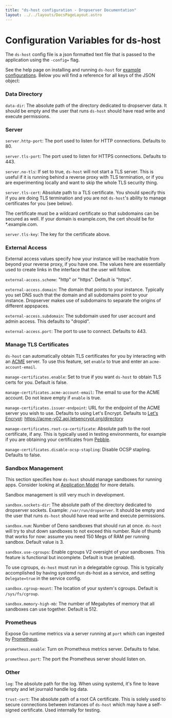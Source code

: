 ```yaml
---
title: "ds-host configuration - Dropserver Documentation"
layout: ../../layouts/DocsPageLayout.astro
---
```



# Configuration Variables for ds-host

<ValidVersion from="0.9.x" to="0.9.x"></ValidVersion>

The `ds-host` config file is a json formatted text file that is passed to the application using the `-config=` flag.

See the help page on installing and running `ds-host` for [example configurations](ds-host). Below you will find a reference for all keys of the JSON object:

### Data Directory

`data-dir`: The absolute path of the directory dedicated to dropserver data. It should be empty and the user that runs `ds-host` should have read write and execute permissions.

### Server

`server.http-port`: The port used to listen for HTTP connections. Defaults to 80.

`server.tls-port`: The port used to listen for HTTPS connections. Defaults to 443.

`server.no-tls`: If set to true, `ds-host` will not start a TLS server. This is useful if it is running behind a reverse proxy with TLS termination, or if you are experimenting locally and want to skip the whole TLS security thing.

`server.tls-cert`: Absolute path to a TLS certificate. You should specify this if you are doing TLS termination and you are not `ds-host`'s ability to manage certificates for you (see below).

<Note>The certificate must be a wildcard certificate so that subdomains can be secured as well. If your domain is example.com, the cert should be for *.example.com.</Note>

`server.tls-key`: The key for the certificate above.

### External Access

External access values specify how your instance will be reachable from beyond your reverse proxy, if you have one. The values here are essentially used to create links in the interface that the user will follow.

`external-access.scheme`: "http" or "https". Default is "https".

`external-access.domain`: The domain that points to your instance. Typically you set DNS such that the domain and all subdomains point to your instance. Dropserver makes use of subdomains to separate the origins of different appspaces.

`external-access.subdomain`: The subdomain used for user account and admin access. This defaults to "dropid".

`external-access.port`: The port to use to connect. Defaults to 443.

### Manage TLS Certificates

`ds-host` can automatically obtain TLS certificates for you by interacting with an [ACME](https://en.wikipedia.org/wiki/Automatic_Certificate_Management_Environment) server. To use this feature, set `enable` to true and enter an `acme-account-email`.

`manage-certificates.enable`: Set to true if you want `ds-host` to obtain TLS certs for you. Default is false.

`manage-certificates.acme-account-email`: The email to use for the ACME account. Do not leave empty if `enable` is true.

`manage-certificates.issuer-endpoint`: URL for the endpoint of the ACME server you wish to use. Defaults to using Let's Encrypt. Defaults to [Let's Encrypt](https://letsencrypt.org/): https://acme-v02.api.letsencrypt.org/directory

`manage-certificates.root-ca-certificate`: Absolute path to the root certificate, if any. This is typically used in testing environments, for example if you are obtaining your certificates from [Pebble](https://github.com/letsencrypt/pebble).

`manage-certificates.disable-ocsp-stapling`: Disable OCSP stapling. Defaults to false.

### Sandbox Management

This section specifies how `ds-host` should manage sandboxes for running apps. Consider looking at [Application Model](application-model) for more details.

<Note>Sandbox management is still very much in development.</Note>

`sandbox.sockets-dir`: The absolute path of the directory dedicated to dropserver sockets. Example: `/var/run/dropserver`. It should be empty and the user that runs `ds-host` should have read write and execute permissions.

`sandbox.num`: Number of Deno sandboxes that should run at once. `ds-host` will try to shut down sandboxes to not exceed this number. Rule of thumb that works for now: assume you need 150 Megs of RAM per running sandbox. Default value is 3.

`sandbox.use-cgroups`: Enable cgroups V2 oversight of your sandboxes. This feature is functional but incomplete. Default is true (enabled).

<Note>To use cgroups, `ds-host` must run in a delegatable cgroup. This is typically accomplished by having systemd run ds-host as a service, and setting `Delegate=true` in the service config.</Note>

`sandbox.cgroup-mount`: The location of your system's cgroups. Default is `/sys/fs/cgroup`.

`sandbox.memory-high-mb`: The number of Megabytes of memory that all sandboxes can use together. Default is 512.

### Prometheus

Expose Go runtime metrics via a server running at `port` which can ingested by [Prometheus](https://prometheus.io/).

`prometheus.enable`: Turn on Prometheus metrics server. Defaults to false.

`prometheus.port`: The port the Prometheus server should listen on.

### Other

`log`: The absolute path for the log. When using systemd, it's fine to leave empty and let journald handle log data.

`trust-cert`: The absolute path of a root CA certificate. This is solely used to secure connections between instances of `ds-host` which may have a self-signed certificate. Used internally for testing.


